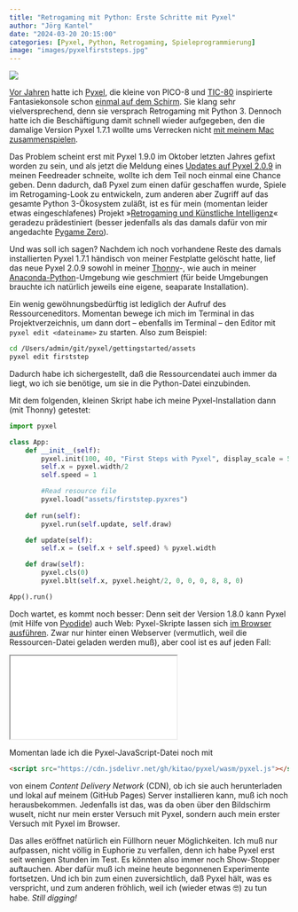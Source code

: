 ```yaml
---
title: "Retrogaming mit Python: Erste Schritte mit Pyxel"
author: "Jörg Kantel"
date: "2024-03-20 20:15:00"
categories: [Pyxel, Python, Retrogaming, Spieleprogrammierung]
image: "images/pyxelfirststeps.jpg"
---
```


[![](images/pyxelfirststeps-b.jpg)](https://www.flickr.com/photos/schockwellenreiter/53600288424/)

[Vor Jahren](http://blog.schockwellenreiter.de/2018/08/2018080802.html) hatte ich [Pyxel](http://cognitiones.kantel-chaos-team.de/multimedia/spieleprogrammierung/pyxel.html), die kleine von PICO-8 und [TIC-80](http://cognitiones.kantel-chaos-team.de/multimedia/spieleprogrammierung/tic80.html) inspirierte Fantasiekonsole schon [einmal auf dem Schirm](http://blog.schockwellenreiter.de/2021/10/2021102202.html). Sie klang sehr vielversprechend, denn sie versprach Retrogaming mit Python&nbsp;3. Dennoch hatte ich die Beschäftigung damit schnell wieder aufgegeben, den die damalige Version Pyxel 1.7.1 wollte ums Verrecken nicht [mit meinem Mac zusammenspielen](http://blog.schockwellenreiter.de/2022/07/2022071102.html).

Das Problem scheint erst mit Pyxel 1.9.0 im Oktober letzten Jahres gefixt worden zu sein, und als jetzt die Meldung eines [Updates auf Pyxel 2.0.9](https://github.com/kitao/pyxel/releases/tag/v2.0.9) in meinen Feedreader schneite, wollte ich dem Teil noch einmal eine Chance geben. Denn dadurch, daß Pyxel zum einen dafür geschaffen wurde, Spiele im Retrogaming-Look zu entwickeln, zum anderen aber Zugriff auf das gesamte Python&nbsp;3-Ökosystem zuläßt, ist es für mein (momentan leider etwas eingeschlafenes) Projekt »[Retrogaming und Künstliche Intelligenz](http://blog.schockwellenreiter.de/2022/04/2022041401.html)« geradezu prädestiniert (besser jedenfalls als das damals dafür von mir angedachte [Pygame Zero](http://cognitiones.kantel-chaos-team.de/multimedia/spieleprogrammierung/pygamezero.html)).

Und was soll ich sagen? Nachdem ich noch vorhandene Reste des damals installierten Pyxel 1.7.1 händisch von meiner Festplatte gelöscht hatte, lief das neue Pyxel 2.0.9 sowohl in meiner [Thonny](http://cognitiones.kantel-chaos-team.de/programmierung/python/thonny.html)-, wie auch in meiner [Anaconda-Python](http://cognitiones.kantel-chaos-team.de/programmierung/python/anaconda.html)-Umgebung wie geschmiert (für beide Umgebungen brauchte ich natürlich jeweils eine eigene, seaparate Installation).

Ein wenig gewöhnungsbedürftig ist lediglich der Aufruf des Ressourceneditors. Momentan bewege ich mich im Terminal in das Projektverzeichnis, um dann dort -- ebenfalls im Terminal -- den Editor mit `pyxel edit <dateiname>` zu starten. Also zum Beispiel:

~~~bash
cd /Users/admin/git/pyxel/gettingstarted/assets
pyxel edit firststep
~~~

Dadurch habe ich sichergestellt, daß die Ressourcendatei auch immer da liegt, wo ich sie benötige, um sie in die Python-Datei einzubinden.

Mit dem folgenden, kleinen Skript habe ich meine Pyxel-Installation dann (mit Thonny) getestet:

~~~python
import pyxel

class App:
    def __init__(self):
        pyxel.init(100, 40, "First Steps with Pyxel", display_scale = 5)
        self.x = pyxel.width/2
        self.speed = 1

        #Read resource file
        pyxel.load("assets/firststep.pyxres")
        
    def run(self):
        pyxel.run(self.update, self.draw)

    def update(self):
        self.x = (self.x + self.speed) % pyxel.width

    def draw(self):
        pyxel.cls(0)
        pyxel.blt(self.x, pyxel.height/2, 0, 0, 0, 8, 8, 0)

App().run()
~~~

Doch wartet, es kommt noch besser: Denn seit der Version 1.8.0 kann Pyxel (mit Hilfe von [Pyodide](http://cognitiones.kantel-chaos-team.de/programmierung/python/pyodide.html)) auch Web: Pyxel-Skripte lassen sich [im Browser ausführen](https://tkitao.hatenablog.com/entry/2022/10/08/174438). Zwar nur hinter einen Webserver (vermutlich, weil die Ressourcen-Datei geladen werden muß), aber cool ist es auf jeden Fall:

<iframe src="pyxel/index.html" class="if16_9" name="Pyxel First Steps"></iframe>

Momentan lade ich die Pyxel-JavaScript-Datei noch mit

~~~html
<script src="https://cdn.jsdelivr.net/gh/kitao/pyxel/wasm/pyxel.js"></script>
~~~

von einem *Content Delivery Network* (CDN), ob ich sie auch herunterladen und lokal auf meinem (GitHub Pages) Server installieren kann, muß ich noch herausbekommen. Jedenfalls ist das, was da oben über den Bildschirm wuselt, nicht nur mein erster Versuch mit Pyxel, sondern auch mein erster Versuch mit Pyxel im Browser.

Das alles eröffnet natürlich ein Füllhorn neuer Möglichkeiten. Ich muß nur aufpassen, nicht völlig in Euphorie zu verfallen, denn ich habe Pyxel erst seit wenigen Stunden im Test. Es könnten also immer noch Show-Stopper auftauchen. Aber dafür muß ich meine heute begonnenen Experimente fortsetzen. Und ich bin zum einen zuversichtlich, daß Pyxel hält, was es verspricht, und zum anderen fröhlich, weil ich (wieder etwas&nbsp;🤓) zu tun habe. *Still digging!*